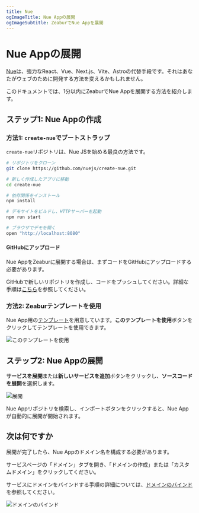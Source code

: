 ```yaml
---
title: Nue
ogImageTitle: Nue Appの展開
ogImageSubtitle: ZeaburでNue Appを展開
---
```


# Nue Appの展開

[Nue](https://nuejs.org/)は、強力なReact、Vue、Next.js、Vite、Astroの代替手段です。それはあなたがウェブのために開発する方法を変えるかもしれません。

このドキュメントでは、1分以内にZeaburでNue Appを展開する方法を紹介します。

## ステップ1: Nue Appの作成

### 方法1: `create-nue`でブートストラップ

`create-nue`リポジトリは、Nue JSを始める最良の方法です。

```bash
# リポジトリをクローン
git clone https://github.com/nuejs/create-nue.git

# 新しく作成したアプリに移動
cd create-nue

# 依存関係をインストール
npm install

# デモサイトをビルドし、HTTPサーバーを起動
npm run start

# ブラウザでデモを開く
open "http://localhost:8080"
```

#### GitHubにアップロード

Nue AppをZeaburに展開する場合は、まずコードをGitHubにアップロードする必要があります。

GitHubで新しいリポジトリを作成し、コードをプッシュしてください。詳細な手順は[こちら](https://docs.github.com/en/github/importing-your-projects-to-github/adding-an-existing-project-to-github-using-the-command-line)を参照してください。

### 方法2: Zeaburテンプレートを使用

Nue App用の[テンプレート](https://github.com/zeabur/nuejs-template)を用意しています。**このテンプレートを使用**ボタンをクリックしてテンプレートを使用できます。

![このテンプレートを使用](/guides/nodejs/nue/template.png)

## ステップ2: Nue Appの展開

**サービスを展開**または**新しいサービスを追加**ボタンをクリックし、**ソースコードを展開**を選択します。

![展開](/deploy/common/select-service.en-US.png)

Nue Appリポジトリを検索し、インポートボタンをクリックすると、Nue Appが自動的に展開が開始されます。

## 次は何ですか

展開が完了したら、Nue Appのドメイン名を構成する必要があります。

サービスページの「ドメイン」タブを開き、「ドメインの作成」または「カスタムドメイン」をクリックしてください。

サービスにドメインをバインドする手順の詳細については、[ドメインのバインド](/deploy/domain-binding)を参照してください。

![ドメインのバインド](/guides/nodejs/nue/domain.png)
